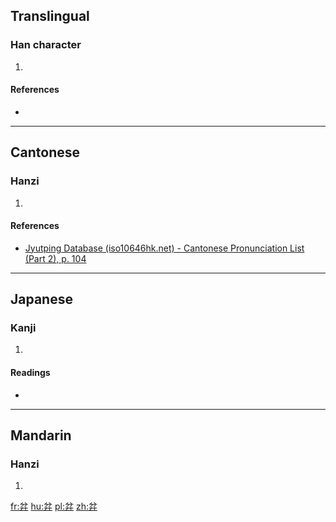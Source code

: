 ==Translingual==

===Han character===
{{Han char|rn=55|rad=廾|as=04|sn=7|four=80442|canj=CSHT,XCSHT|ids=⿱分廾}}

# {{defn|Han|sort=廾04}}

====References====
* {{Han ref|kx=0354.010|dkj=09597|dj=0669.020|hdz=10515.050|uh=5F05|ud=24325|bh=CAD2|bd=51922}}

----

==Cantonese==

===Hanzi===
{{yue-hanzi|jyut=[[fan5]]|y=fan5}}

# {{defn|lang=yue|sort=廾04}}

====References====
* [http://www.iso10646hk.net/jp/document/download.jsp Jyutping Database (iso10646hk.net) - Cantonese Pronunciation List (Part 2), p. 104]

----

==Japanese==

===Kanji===
{{ja-kanji|grade=|rs=廾04}}

# {{defn|lang=ja|sort=廾04}}

====Readings====
* {{ja-readings|on=[[ふん]] (fun), [[ぶん]] (bun)|kun=}}

----

==Mandarin==

===Hanzi===
{{cmn-hanzi|pin=[[fèn]] ([[fen4]]), [[yān]] ([[yan1]])|wg=fen<sup>4</sup>, yen<sup>1</sup>}}

# {{defn|lang=cmn|sort=廾04}}

[[fr:弅]]
[[hu:弅]]
[[pl:弅]]
[[zh:弅]]